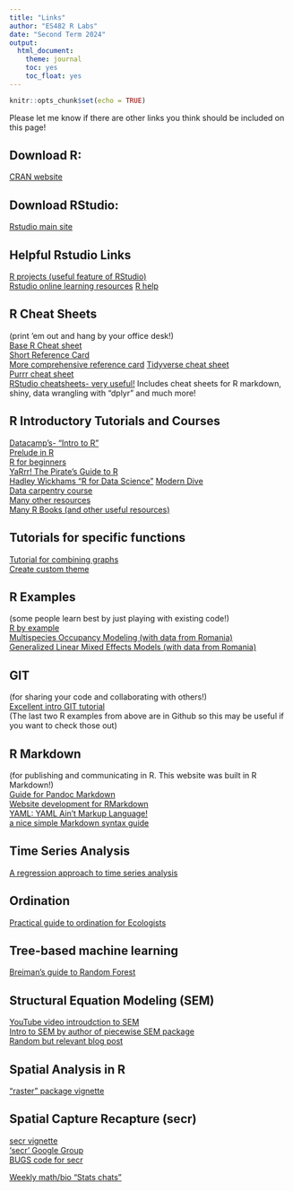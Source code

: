 ```yaml
---
title: "Links"
author: "ES482 R Labs"
date: "Second Term 2024"
output: 
  html_document: 
    theme: journal
    toc: yes
    toc_float: yes
---
```


```r
knitr::opts_chunk$set(echo = TRUE)
```

Please let me know if there are other links you think should be included on this page!

## Download R:
 [CRAN website](https://cran.r-project.org/)  
 
## Download RStudio:   
 [Rstudio main site](https://www.rstudio.com/) 
 
## Helpful Rstudio Links
 [R projects (useful feature of RStudio)](https://support.rstudio.com/hc/en-us/articles/200526207-Using-Projects)        
 [Rstudio online learning resources](https://posit.co/resources/) 
 [R help](https://www.r-project.org/help.html)
 
## R Cheat Sheets 
(print 'em out and hang by your office desk!)       
[Base R Cheat sheet](https://iqss.github.io/dss-workshops/R/Rintro/base-r-cheat-sheet.pdf)            
 [Short Reference Card](https://cran.r-project.org/doc/contrib/Short-refcard.pdf)  
 [More comprehensive reference card](https://cran.r-project.org/doc/contrib/Baggott-refcard-v2.pdf) 
 [Tidyverse cheat sheet](https://www.datacamp.com/cheat-sheet/tidyverse-cheat-sheet-for-beginners)  
 [Purrr cheat sheet](https://evoldyn.gitlab.io/evomics-2018/ref-sheets/R_purrr.pdf)   
 [RStudio cheatsheets- very useful!](https://www.rstudio.com/resources/cheatsheets/)  Includes cheat sheets for R markdown, shiny, data wrangling with "dplyr" and much more! 
 
## R Introductory Tutorials and Courses
 [Datacamp's- "Intro to R"](https://www.datacamp.com/home)   
 [Prelude in R](https://preludeinr.com)      
 [R for beginners](https://cran.r-project.org/doc/contrib/Paradis-rdebuts_en.pdf)  
 [YaRrr! The Pirate's Guide to R](https://bookdown.org/ndphillips/YaRrr/)  
 [Hadley Wickhams "R for Data Science"](http://r4ds.had.co.nz/index.html)
 [Modern Dive](https://ismayc.github.io/moderndiver-book/)     
 [Data carpentry course](http://www.datacarpentry.org/semester-biology/)  
 [Many other resources](https://cran.r-project.org/other-docs.html)    
 [Many R Books (and other useful resources)](http://rbasicsworkshop.weebly.com/books.html)     
 
## Tutorials for specific functions
[Tutorial for combining graphs](http://www.sthda.com/english/articles/24-ggpubr-publication-ready-plots/81-ggplot2-easy-way-to-mix-multiple-graphs-on-the-same-page/)    
[Create custom theme](https://rpubs.com/mclaire19/ggplot2-custom-themes)    
 
## R Examples 
(some people learn best by just playing with existing code!)            
 [R by example](http://www.mayin.org/ajayshah/KB/R/)     
 [Multispecies Occupancy Modeling (with data from Romania)](https://github.com/marissadyck/Multi_occ_LWW)    
 [Generalized Linear Mixed Effects Models (with data from Romania)](https://github.com/marissadyck/Brown_bear_predation_RO)   

## GIT 
(for sharing your code and collaborating with others!)        
 [Excellent intro GIT tutorial](https://try.github.io/)  
 (The last two R examples from above are in Github so this may be useful if you want to check those out)
 
## R Markdown 
(for publishing and communicating in R. This website was built in R Markdown!)          
 [Guide for Pandoc Markdown](http://rmarkdown.rstudio.com/authoring_pandoc_markdown.html)   
 [Website development for RMarkdown](http://rmarkdown.rstudio.com/rmarkdown_websites.html)   
 [YAML: YAML Ain't Markup Language!](http://yaml.org/)   
 [a nice simple Markdown syntax guide](https://confluence.atlassian.com/bitbucketserver/markdown-syntax-guide-776639995.html)  


## Time Series Analysis
 [A regression approach to time series analysis](http://node101.psych.cornell.edu/Darlington/series/series0.htm)  
 
## Ordination
 [Practical guide to ordination for Ecologists](http://ordination.okstate.edu/index.html)  
 
## Tree-based machine learning
 [Breiman's guide to Random Forest](http://www.stat.berkeley.edu/~breiman/RandomForests/cc_home.htm)  

## Structural Equation Modeling (SEM)
[YouTube video introudction to SEM](https://stats.oarc.ucla.edu/r/seminars/rsem/)       
[Intro to SEM by author of piecewise SEM package](https://jslefche.github.io/sem_book/)   
[Random but relevant blog post](http://blog.efpsa.org/2015/12/14/structural-equation-modeling-what-is-it-what-does-it-have-in-common-with-hippie-music-and-why-does-it-eat-cake-to-get-rid-of-measurement-error/)  

 
## Spatial Analysis in R
 ["raster" package vignette](https://cran.r-project.org/web/packages/raster/raster.pdf)   

## Spatial Capture Recapture (secr)  
[secr vignette](https://cran.r-project.org/web/packages/secr/vignettes/secr-overview.pdf)   
 ['secr' Google Group](https://groups.google.com/forum/#!forum/secrgroup)    
 [BUGS code for secr](http://www.mikemeredith.net/blog/1309_SECR_in_JAGS_patchy_habitat.htm)
 

[Weekly math/bio "Stats chats"](https://kevintshoemaker.github.io/StatsChats/)
